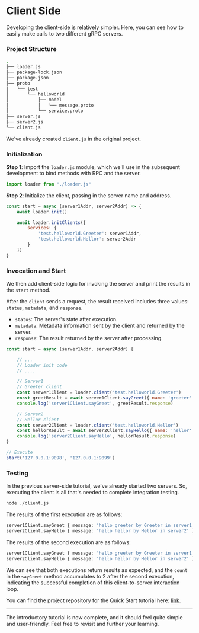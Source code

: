 # Client Side

Developing the client-side is relatively simpler. Here, you can see how to easily make calls to two different gRPC servers.

### Project Structure

```bash filename="Terminal" {13}
.
├── loader.js
├── package-lock.json
├── package.json
├── proto
│   └── test
│       └── helloworld
│           ├── model
│           │   └── message.proto
│           └── service.proto
├── server.js
├── server2.js
└── client.js
```

We've already created `client.js` in the original project.

### Initialization

**Step 1**: Import the `loader.js` module, which we'll use in the subsequent development to bind methods with RPC and the server.

```js filename="./client.js"
import loader from "./loader.js"
```

**Step 2**: Initialize the client, passing in the server name and address.

```js filename="./client.js"
const start = async (server1Addr, server2Addr) => {
    await loader.init()

    await loader.initClients({
        services: {
            'test.helloworld.Greeter': server1Addr,
            'test.helloworld.Hellor': server2Addr
        }
    })
}
```

### Invocation and Start

We then add client-side logic for invoking the server and print the results in the `start` method.

After the `client` sends a request, the result received includes three values: `status`, `metadata`, and `response`.
- `status`: The server's state after execution.
- `metadata`: Metadata information sent by the client and returned by the server.
- `response`: The result returned by the server after processing.

```js filename="./client.js"
const start = async (server1Addr, server2Addr) {

    // ...
    // Loader init code
    // ....

    // Server1
    // Greeter client
    const server1Client = loader.client('test.helloworld.Greeter')
    const greetResult = await server1Client.sayGreet({ name: 'greeter' })
    console.log('server1Client.sayGreet', greetResult.response)

    // Server2
    // Hellor client
    const server2Client = loader.client('test.helloworld.Hellor')
    const hellorResult = await server2Client.sayHello({ name: 'hellor' })
    console.log('server2Client.sayHello', hellorResult.response)
}

// Execute
start('127.0.0.1:9098', '127.0.0.1:9099')
```

### Testing

In the previous server-side tutorial, we've already started two servers. So, executing the client is all that's needed to complete integration testing.

```bash filename="Terminal"
node ./client.js
```

The results of the first execution are as follows:

```bash filename="Terminal"
server1Client.sayGreet { message: 'hello greeter by Greeter in server1', count: 1 }
server2Client.sayHello { message: 'hello hellor by Hellor in server2' }
```

The results of the second execution are as follows:

```bash filename="Terminal"
server1Client.sayGreet { message: 'hello greeter by Greeter in server1', count: 2 }
server2Client.sayHello { message: 'hello hellor by Hellor in server2' }
```

We can see that both executions return results as expected, and the `count` in the `sayGreet` method accumulates to 2 after the second execution, indicating the successful completion of this client-to-server interaction loop.

You can find the project repository for the Quick Start tutorial here: [link](https://github.com/chakhsu/grpcity-basic-demo).

---

The introductory tutorial is now complete, and it should feel quite simple and user-friendly. Feel free to revisit and further your learning.
